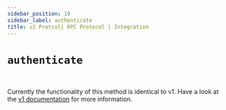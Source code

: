 ```yaml
---
sidebar_position: 10
sidebar_label: authenticate
title: v2 Protcol| RPC Protocol | Integration
---
```


# `authenticate`

<br/>

Currently the functionality of this method is identical to v1. Have a look at the [v1 documentation](/docs/surrealdb/integration/rpc/v1#authenticate) for more information.